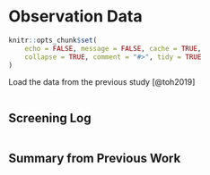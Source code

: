 # Observation Data

```r
knitr::opts_chunk$set(
    echo = FALSE, message = FALSE, cache = TRUE,
    collapse = TRUE, comment = "#>", tidy = TRUE
)
```

Load the data from the previous study [@toh2019]

```r
```

## Screening Log

<!-- Think about breaking this down a bit more, one chunk per table -->

```r
```

## Summary from Previous Work

```r
```

```r
```
